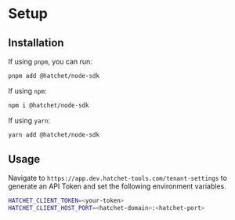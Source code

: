 # Setup

## Installation

If using `pnpm`, you can run:

```sh
pnpm add @hatchet/node-sdk
```

If using `npm`:

```sh
npm i @hatchet/node-sdk
```

If using `yarn`:

```sh
yarn add @hatchet/node-sdk
```

## Usage

Navigate to `https://app.dev.hatchet-tools.com/tenant-settings` to generate an API Token and set the following environment variables.

```sh
HATCHET_CLIENT_TOKEN=<your-token>
HATCHET_CLIENT_HOST_PORT=<hatchet-domain>:<hatchet-port>
```
